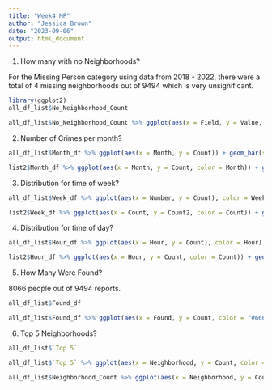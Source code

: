 ```yaml
---
title: "Week4_MP"
author: "Jessica Brown"
date: "2023-09-06"
output: html_document
---
```



1) How many with no Neighborhoods?

For the Missing Person category using data from 2018 - 2022, there were a total of 4 missing neighborhoods out of 9494 which is very unsignificant.

```r
library(ggplot2)
all_df_list$No_Neighborhood_Count
```


```r
all_df_list$No_Neighborhood_Count %>% ggplot(aes(x = Field, y = Value, color = "#aaa", fill = "#111")) + labs(x = "No Neighborhood", y = "Count") + geom_bar(stat = "identity", width = .3, show.legend = F)
```


2) Number of Crimes per month?

```r
all_df_list$Month_df %>% ggplot(aes(x = Month, y = Count)) + geom_bar(stat = "identity", color = "black", fill = "#00abff") + labs(title = "Missing Person Incidents For All Months of 2018-2022") + theme_gray()
```
```r
list2$Month_df %>% ggplot(aes(x = Month, y = Count, color = Month)) + geom_point(size = 2) + geom_line(color = "#777777") + labs(title = "Missing Person Incidents For All Months of 2018-2022") + theme_gray()
```

3) Distribution for time of week?

```r
all_df_list$Week_df %>% ggplot(aes(x = Number, y = Count), color = Week) + geom_bar(stat = "identity", color = "black", fill = "#00abff") + labs(title = "Missing Person Incidents For All Months of 2018-2022") + theme_gray()
```

```r
list2$Week_df %>% ggplot(aes(x = Count, y = Count2, color = Count)) + geom_point(size = 3) + geom_line(color = "gray") + labs(title = "Missing Person Incidents For All Weeks of 2018-2022") + theme_gray()
```

4) Distribution for time of day?
```r
all_df_list$Hour_df %>% ggplot(aes(x = Hour, y = Count), color = Hour) + geom_bar(stat = "identity", color = "black", fill = "#00abff") + labs(title = "Missing Person Incidents For All Months of 2018-2022") + theme_gray()
```


```r
list2$Hour_df %>% ggplot(aes(x = Hour, y = Count, color = Count)) + geom_point(size = 2) + labs(title = "Missing Person Incidents For All Weeks of 2018-2022") +geom_line() + theme_gray()
```

5) How Many Were Found?

8066 people out of 9494 reports.
```r
all_df_list$Found_df
```
```r
all_df_list$Found_df %>% ggplot(aes(x = Found, y = Count, color = "#666", fill = "#000")) + geom_bar(stat = "identity", width = .3, show.legend = F)
```

6) Top 5 Neighborhoods?

```r
all_df_list$`Top 5`

```



```r
all_df_list$`Top 5` %>% ggplot(aes(x = Neighborhood, y = Count, color = "#666", fill = "#000")) + geom_bar(stat = "identity", width = .7, show.legend = F)
```

```r
all_df_list$Neighborhood_Count %>% ggplot(aes(x = Neighborhood, y = Count, color = Neighborhood)) + geom_bar(stat = "identity", width = .7, show.legend = T)
```

